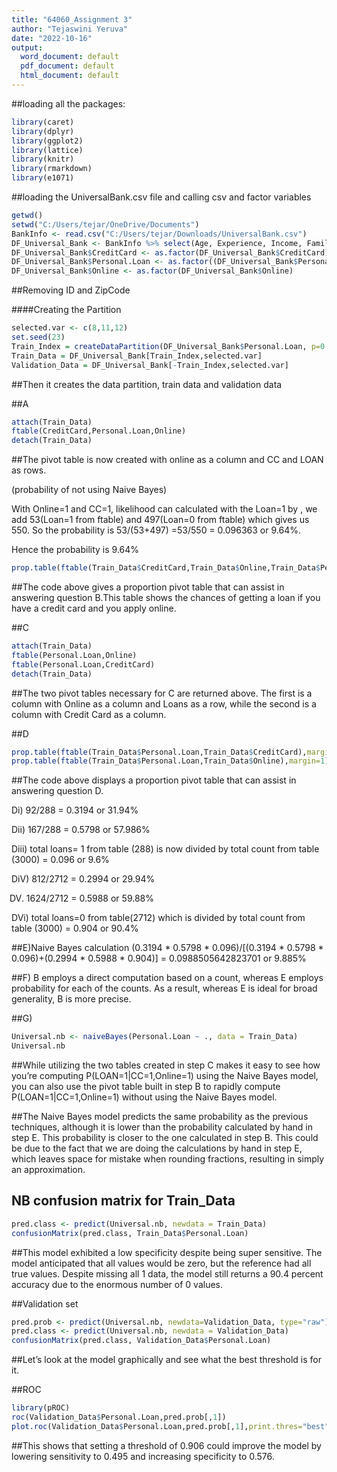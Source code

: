 ---
title: "64060_Assignment 3"
author: "Tejaswini Yeruva"
date: "2022-10-16"
output:
  word_document: default
  pdf_document: default
  html_document: default
---
##loading all the packages:
```{r}
library(caret)
library(dplyr)
library(ggplot2)
library(lattice)
library(knitr)
library(rmarkdown)
library(e1071)
```

##loading the UniversalBank.csv file and calling csv and factor variables

```{r}
getwd()
setwd("C:/Users/tejar/OneDrive/Documents")
BankInfo <- read.csv("C:/Users/tejar/Downloads/UniversalBank.csv")
DF_Universal_Bank <- BankInfo %>% select(Age, Experience, Income, Family, CCAvg, Education, Mortgage, Personal.Loan, Securities.Account, CD.Account, Online, CreditCard)
DF_Universal_Bank$CreditCard <- as.factor(DF_Universal_Bank$CreditCard)
DF_Universal_Bank$Personal.Loan <- as.factor((DF_Universal_Bank$Personal.Loan))
DF_Universal_Bank$Online <- as.factor(DF_Universal_Bank$Online)

```
##Removing ID and ZipCode

####Creating the Partition

```{r}
selected.var <- c(8,11,12)
set.seed(23)
Train_Index = createDataPartition(DF_Universal_Bank$Personal.Loan, p=0.60, list=FALSE)
Train_Data = DF_Universal_Bank[Train_Index,selected.var]
Validation_Data = DF_Universal_Bank[-Train_Index,selected.var]

```
##Then it creates the data partition, train data and validation data

##A
```{r}
attach(Train_Data)
ftable(CreditCard,Personal.Loan,Online)
detach(Train_Data)

```

##The pivot table is now created with online as a column and CC and LOAN as rows.

(probability of not using Naive Bayes)

With Online=1 and CC=1, likelihood can calculated with the Loan=1 by , we add 53(Loan=1 from ftable) and 497(Loan=0 from ftable) which gives us 550. So the probability is 53/(53+497) =53/550 = 0.096363 or 9.64%. 

Hence the probability is 9.64%
 
```{r}
prop.table(ftable(Train_Data$CreditCard,Train_Data$Online,Train_Data$Personal.Loan),margin=1)

```

##The code above gives a proportion pivot table that can assist in answering question B.This table shows the chances of getting a loan if you have a credit card and you apply online.

##C
```{r}
attach(Train_Data)
ftable(Personal.Loan,Online)
ftable(Personal.Loan,CreditCard)
detach(Train_Data)

```

##The two pivot tables necessary for C are returned above. The first is a column with Online as a column and Loans as a row, while the second is a column with Credit Card as a column.

##D
```{r}
prop.table(ftable(Train_Data$Personal.Loan,Train_Data$CreditCard),margin=1)
prop.table(ftable(Train_Data$Personal.Loan,Train_Data$Online),margin=1)

```
##The code above displays a proportion pivot table that can assist in answering question D.

Di) 92/288 = 0.3194 or 31.94%

Dii) 167/288 = 0.5798 or 57.986%

Diii) total loans= 1 from table (288) is now divided by total count from table (3000) = 0.096 or 9.6%

DiV) 812/2712 = 0.2994 or 29.94%

DV) 1624/2712 = 0.5988 or 59.88%

DVi) total loans=0 from table(2712) which is divided by total count from table (3000) = 0.904 or 90.4%

##E)Naive Bayes calculation
    (0.3194 * 0.5798 * 0.096)/[(0.3194 * 0.5798 * 0.096)+(0.2994 * 0.5988 * 0.904)]
    = 0.0988505642823701 or 9.885%

##F) 
 B employs a direct computation based on a count, whereas E employs probability for each of the counts. As a result, whereas E is ideal for broad generality, B is more precise.

##G)
```{r}
Universal.nb <- naiveBayes(Personal.Loan ~ ., data = Train_Data)
Universal.nb

```

##While utilizing the two tables created in step C makes it easy to see how you're computing P(LOAN=1|CC=1,Online=1) using the Naive Bayes model, you can also use the pivot table built in step B to rapidly compute P(LOAN=1|CC=1,Online=1) without using the Naive Bayes model.

##The Naive Bayes model predicts the same probability as the previous techniques, although it is lower than the probability calculated by hand in step E. This probability is closer to the one calculated in step B. This could be due to the fact that we are doing the calculations by hand in step E, which leaves space for mistake when rounding fractions, resulting in simply an approximation.

## NB confusion matrix for Train_Data

```{r}
pred.class <- predict(Universal.nb, newdata = Train_Data)
confusionMatrix(pred.class, Train_Data$Personal.Loan)

```
##This model exhibited a low specificity despite being super sensitive. The model anticipated that all values would be zero, but the reference had all true values. Despite missing all 1 data, the model still returns a 90.4 percent accuracy due to the enormous number of 0 values.

##Validation set
```{r}
pred.prob <- predict(Universal.nb, newdata=Validation_Data, type="raw")
pred.class <- predict(Universal.nb, newdata = Validation_Data)
confusionMatrix(pred.class, Validation_Data$Personal.Loan)

```

##Let's look at the model graphically and see what the best threshold is for it.

##ROC
```{r}
library(pROC)
roc(Validation_Data$Personal.Loan,pred.prob[,1])
plot.roc(Validation_Data$Personal.Loan,pred.prob[,1],print.thres="best")

```

##This shows that setting a threshold of 0.906 could improve the model by lowering sensitivity to 0.495 and increasing specificity to 0.576.

